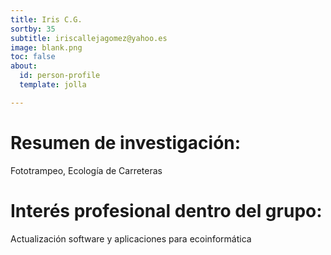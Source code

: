 ```yaml
---
title: Iris C.G.
sortby: 35
subtitle: iriscallejagomez@yahoo.es
image: blank.png
toc: false
about: 
  id: person-profile
  template: jolla

---
```


:::{#person-profile}

# Resumen de investigación:
Fototrampeo, Ecología de Carreteras

#  Interés profesional dentro del grupo:
Actualización software y aplicaciones para ecoinformática


 
:::

